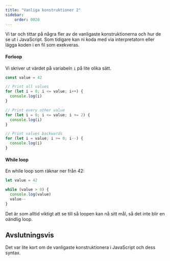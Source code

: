 ```yaml
---
title: "Vanliga konstruktioner 2" 
sidebar:
    order: 0020
---
```



Vi tar och tittar på några fler av de vanligaste konstruktionerna och hur de se ut i JavaScript. Som tidigare kan ni koda med via interpretatorn eller lägga koden i en fil som exekveras.



#### Forloop

Vi skriver ut värdet på variabeln `i` på lite olika sätt.

```js title="Forloop"
const value = 42

// Print all values
for (let i = 0; i <= value; i++) {
  console.log(i)
}

// Print every other value
for (let i = 0; i <= value; i += 2) {
  console.log(i)
}

// Print values backwards
for (let i = value; i >= 0; i--) {
  console.log(i)
}
```



#### While loop

En while loop som räknar ner från 42:

```js title="While loop"
let value = 42

while (value > 0) {
  console.log(value)
  value--
}
```

Det är som alltid viktigt att se till så loopen kan nå sitt mål, så det inte blir en oändlig loop.



Avslutningsvis
------------------------------

Det var lite kort om de vanligaste konstruktionera i JavaScript och dess syntax.
